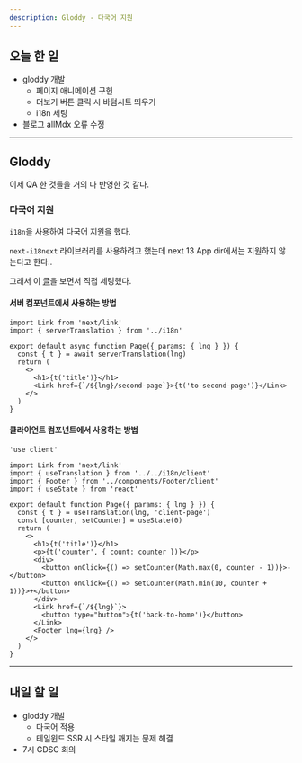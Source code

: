 ```yaml
---
description: Gloddy - 다국어 지원
---
```


## 오늘 한 일

- gloddy 개발
  - 페이지 애니메이션 구현
  - 더보기 버튼 클릭 시 바텀시트 띄우기
  - i18n 세팅
- 블로그 allMdx 오류 수정

---

## Gloddy

이제 QA 한 것들을 거의 다 반영한 것 같다.

### 다국어 지원

`i18n`을 사용하여 다국어 지원을 했다.

`next-i18next` 라이브러리를 사용하려고 했는데 next 13 App dir에서는 지원하지 않는다고 한다..

그래서 이 [글](https://locize.com/blog/next-13-app-dir-i18n/)을 보면서 직접 세팅했다.

#### 서버 컴포넌트에서 사용하는 방법

```tsx
import Link from 'next/link'
import { serverTranslation } from '../i18n'

export default async function Page({ params: { lng } }) {
  const { t } = await serverTranslation(lng)
  return (
    <>
      <h1>{t('title')}</h1>
      <Link href={`/${lng}/second-page`}>{t('to-second-page')}</Link>
    </>
  )
}
```

#### 클라이언트 컴포넌트에서 사용하는 방법

```tsx
'use client'

import Link from 'next/link'
import { useTranslation } from '../../i18n/client'
import { Footer } from '../components/Footer/client'
import { useState } from 'react'

export default function Page({ params: { lng } }) {
  const { t } = useTranslation(lng, 'client-page')
  const [counter, setCounter] = useState(0)
  return (
    <>
      <h1>{t('title')}</h1>
      <p>{t('counter', { count: counter })}</p>
      <div>
        <button onClick={() => setCounter(Math.max(0, counter - 1))}>-</button>
        <button onClick={() => setCounter(Math.min(10, counter + 1))}>+</button>
      </div>
      <Link href={`/${lng}`}>
        <button type="button">{t('back-to-home')}</button>
      </Link>
      <Footer lng={lng} />
    </>
  )
}
```

---

## 내일 할 일

- gloddy 개발
  - 다국어 적용
  - 테일윈드 SSR 시 스타일 깨지는 문제 해결
- 7시 GDSC 회의
